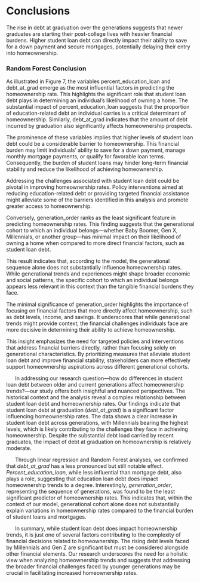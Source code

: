 # Conclusions

The rise in debt at graduation over the generations suggests that newer graduates are starting their post-college lives with heavier financial burdens. Higher student loan debt can directly impact their ability to save for a down payment and secure mortgages, potentially delaying their entry into homeownership.






### Random Forest Conclusion

As illustrated in Figure 7, the variables percent_education_loan and debt_at_grad emerge as the most influential factors in predicting the homeownership rate. This highlights the significant role that student loan debt plays in determining an individual's likelihood of owning a home. The substantial impact of percent_education_loan suggests that the proportion of education-related debt an individual carries is a critical determinant of homeownership. Similarly, debt_at_grad indicates that the amount of debt incurred by graduation also significantly affects homeownership prospects.

The prominence of these variables implies that higher levels of student loan debt could be a considerable barrier to homeownership. This financial burden may limit individuals' ability to save for a down payment, manage monthly mortgage payments, or qualify for favorable loan terms. Consequently, the burden of student loans may hinder long-term financial stability and reduce the likelihood of achieving homeownership.

Addressing the challenges associated with student loan debt could be pivotal in improving homeownership rates. Policy interventions aimed at reducing education-related debt or providing targeted financial assistance might alleviate some of the barriers identified in this analysis and promote greater access to homeownership.









Conversely, generation_order ranks as the least significant feature in predicting homeownership rates. This finding suggests that the generational cohort to which an individual belongs—whether Baby Boomer, Gen X, Millennials, or another group—has minimal impact on their likelihood of owning a home when compared to more direct financial factors, such as student loan debt.

This result indicates that, according to the model, the generational sequence alone does not substantially influence homeownership rates. While generational trends and experiences might shape broader economic and social patterns, the specific cohort to which an individual belongs appears less relevant in this context than the tangible financial burdens they face.

The minimal significance of generation_order highlights the importance of focusing on financial factors that more directly affect homeownership, such as debt levels, income, and savings. It underscores that while generational trends might provide context, the financial challenges individuals face are more decisive in determining their ability to achieve homeownership.

This insight emphasizes the need for targeted policies and interventions that address financial barriers directly, rather than focusing solely on generational characteristics. By prioritizing measures that alleviate student loan debt and improve financial stability, stakeholders can more effectively support homeownership aspirations across different generational cohorts.























&nbsp;&nbsp;&nbsp;&nbsp;&nbsp;&nbsp;In addressing our research question—how do differences in student loan debt between older and current generations affect homeownership trends?—our study offers both insightful and nuanced perspectives. The historical context and the analysis reveal a complex relationship between student loan debt and homeownership rates. Our findings indicate that student loan debt at graduation (*debt_at_grad*) is a significant factor influencing homeownership rates. The data shows a clear increase in student loan debt across generations, with Millennials bearing the highest levels, which is likely contributing to the challenges they face in achieving homeownership. Despite the substantial debt load carried by recent graduates, the impact of debt at graduation on homeownership is relatively moderate.

&nbsp;&nbsp;&nbsp;&nbsp;&nbsp;&nbsp;Through linear regression and Random Forest analyses, we confirmed that *debt_at_grad* has a less pronounced but still notable effect. *Percent_education_loan*, while less influential than mortgage debt, also plays a role, suggesting that education loan debt does impact homeownership trends to a degree. Interestingly, *generation_order*, representing the sequence of generations, was found to be the least significant predictor of homeownership rates. This indicates that, within the context of our model, generational cohort alone does not substantially explain variations in homeownership rates compared to the financial burden of student loans and mortgages.

&nbsp;&nbsp;&nbsp;&nbsp;&nbsp;&nbsp;In summary, while student loan debt does impact homeownership trends, it is just one of several factors contributing to the complexity of financial decisions related to homeownership. The rising debt levels faced by Millennials and Gen Z are significant but must be considered alongside other financial elements. Our research underscores the need for a holistic view when analyzing homeownership trends and suggests that addressing the broader financial challenges faced by younger generations may be crucial in facilitating increased homeownership rates.
